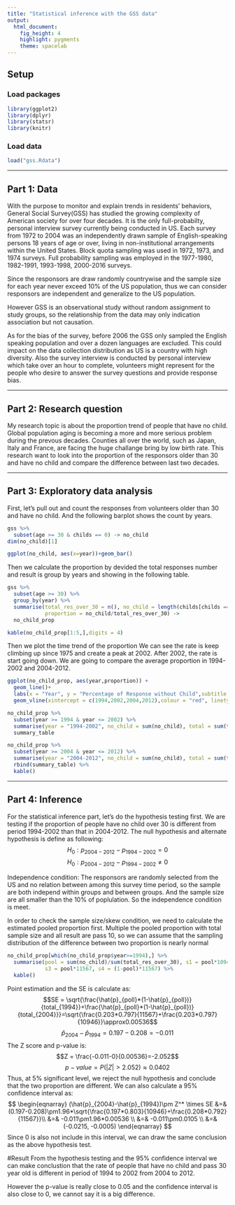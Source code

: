 ```yaml
---
title: "Statistical inference with the GSS data"
output: 
  html_document: 
    fig_height: 4
    highlight: pygments
    theme: spacelab
---
```


## Setup

### Load packages

```r
library(ggplot2)
library(dplyr)
library(statsr)
library(knitr)
```

### Load data
```r
load("gss.Rdata")
```
* * *

## Part 1: Data
With the purpose to monitor and explain trends in residents' behaviors, General Social Survey(GSS) has studied the growing complexity of American society for over four decades. It is the only full-probabilty, personal interview survey currently being conducted in US. Each survey from 1972 to 2004 was an independently drawn sample of English-speaking persons 18 years of age or over, living in non-institutional arrangements within the United States. Block quota sampling was used in 1972, 1973, and 1974 surveys. Full probability sampling was employed in the 1977-1980, 1982-1991, 1993-1998, 2000-2016 surveys. 

Since the responsors are draw randomly countrywise and the sample size for each year never exceed 10% of the US population, thus we can consider responsors are independent and generalize to the US population.

However GSS is an observational study without random assignment to study groups, so the relationship from the data may only indication association but not causation.

As for the bias of the survey, before 2006 the GSS only sampled the English speaking population and over a dozen languages are excluded. This could impact on the data collection distribution as US is a country with high diversity. Also the survey interview is conducted by personal interview which take over an hour to complete, volunteers might represent for the people who desire to answer the survey questions and provide response bias. 

* * *

## Part 2: Research question
My research topic is about the proportion trend of people that have no child. Global population aging is becoming a more and more serious problem during the prevous decades. Counties all over the world, such as Japan, Italy and France, are facing the huge challange bring by low birth rate. This research want to look into the proportion of the responsors older than 30 and have no child and compare the difference between last two decades.

* * *

## Part 3: Exploratory data analysis
First, let's pull out and count the responses from volunteers older than 30 and have no child. And the following barplot shows the count by years.
```r
gss %>%
  subset(age >= 30 & childs == 0) -> no_child 
dim(no_child)[1]
```

```r
ggplot(no_child, aes(x=year))+geom_bar()
```

Then we calculate the proportion by devided the total responses number and result is group by years and showing in the following table.

```r
gss %>%
  subset(age >= 30) %>%
  group_by(year) %>%
  summarise(total_res_over_30 = n(), no_child = length(childs[childs == 0]), 
            proportion = no_child/total_res_over_30) ->
  no_child_prop

kable(no_child_prop[1:5,],digits = 4)
```

Then we plot the time trend of the proportion We can see the rate is keep climbing up since 1975 and create a peak at 2002. After 2002, the rate is start going down. We are going to compare the average proportion in 1994-2002 and 2004-2012.
```r
ggplot(no_child_prop, aes(year,proportion)) + 
  geom_line()+
  labs(x = "Year", y = "Percentage of Response without Child",subtitle = "Proportion of responsors over 30 year old and without child")+
  geom_vline(xintercept = c(1994,2002,2004,2012),colour = "red", linetype = 2)
```
```r
no_child_prop %>%
  subset(year >= 1994 & year <= 2002) %>%
  summarise(year = "1994-2002", no_child = sum(no_child), total = sum(total_res_over_30), prop = no_child/total) ->
  summary_table

no_child_prop %>%
  subset(year >= 2004 & year <= 2012) %>%
  summarise(year = "2004-2012", no_child = sum(no_child), total = sum(total_res_over_30), prop = no_child/total) %>%
  rbind(summary_table) %>%
  kable()

```



* * *

## Part 4: Inference
For the statistical inference part, let's do the hypothesis testing first. We are testing if the proportion of people have no child over 30 is different from period 1994-2002 than that in 2004-2012. The null hypothesis and alternate hypothesis is define as following:
$$H_0: p_{2004-2012}-p_{1994-2002}=0$$
$$H_0: p_{2004-2012}-p_{1994-2002}\neq0$$ 

Independence condition: The responsors are randomly selected from the US and no relation between among this survey time period, so the sample are both independ within groups and between groups. And the sample size are all smaller than the 10% of poplulation. So the independence condition is meet.

In order to check the sample size/skew condition, we need to calculate the estimated pooled proportion first. Multiple the pooled proportion with total sample size and all result are pass 10, so we can assume that the sampling distribution of the difference between two proportion is nearly normal
```r
no_child_prop[which(no_child_prop$year>=1994),] %>%
  summarise(pool = sum(no_child)/sum(total_res_over_30), s1 = pool*10946, s2 = (1-pool)*10946,
            s3 = pool*11567, s4 = (1-pool)*11567) %>%
  kable()
```

Point estimation and the SE is calculate as:
$$SE = \sqrt{\frac{\hat{p}_{poll}*(1-\hat{p}_{poll})}{total_{1994}}+\frac{\hat{p}_{poll}*(1-\hat{p}_{poll})}{total_{2004}}}=\sqrt{\frac{0.203*0.797}{11567}+\frac{0.203*0.797}{10946}}\approx0.00536$$
$$\hat{p}_{2004}-\hat{p}_{1994}=0.197-0.208=-0.011$$
The Z score and p-value is:
$$Z = \frac{-0.011-0}{0.00536}=-2.052$$
$$p-value = P(|Z| > 2.052)\approx0.0402$$
Thus, at 5% significant level, we reject the null hypothesis and conclude that the two proportion are different. We can also calculate a 95% confidence interval as:
$$
\begin{eqnarray}
(\hat{p}_{2004}-\hat{p}_{1994})\pm Z^* \times SE &=& (0.197-0.208)\pm1.96*\sqrt{\frac{0.197*0.803}{10946}+\frac{0.208*0.792}{11567}}\\
&=& -0.011\pm1.96*0.00536 \\
&=& -0.011\pm0.0105 \\
&=& (-0.0215, -0.0005)
\end{eqnarray}
$$
Since 0 is also not include in this interval, we can draw the same conclusion as the above hypothesis test.

#Result
From the hypothesis testing and the 95% confidence interval we can make conclustion that the rate of people that have no child and pass 30 year old is different in period of 1994 to 2002 from 2004 to 2012.

However the p-value is really close to 0.05 and the confidence interval is also close to 0, we cannot say it is a big difference.



